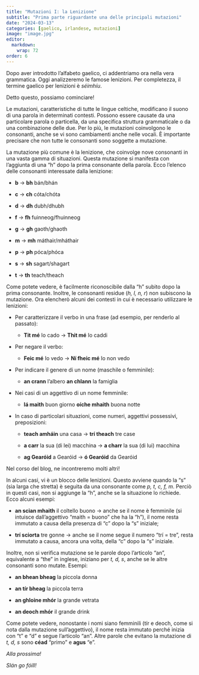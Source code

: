 ```yaml
---
title: "Mutazioni I: la Lenizione"
subtitle: "Prima parte riguardante una delle principali mutazioni"
date: "2024-03-13"
categories: [gaelico, irlandese, mutazioni]
image: "image.jpg"
editor: 
  markdown: 
    wrap: 72
order: 6
---
```


Dopo aver introdotto l'alfabeto gaelico, ci addentriamo ora nella vera
grammatica. Oggi analizzeremo le famose lenizioni. Per completezza, il
termine gaelico per lenizioni è *séimhíu*.

Detto questo, possiamo cominciare!

Le mutazioni, caratteristiche di tutte le lingue celtiche, modificano il
suono di una parola in determinati contesti. Possono essere causate da
una particolare parola o particella, da una specifica struttura
grammaticale o da una combinazione delle due. Per lo più, le mutazioni
coinvolgono le consonanti, anche se vi sono cambiamenti anche nelle
vocali. È importante precisare che non tutte le consonanti sono soggette
a mutazione.

La mutazione più comune è la lenizione, che coinvolge nove consonanti in
una vasta gamma di situazioni. Questa mutazione si manifesta con
l'aggiunta di una "h" dopo la prima consonante della parola. Ecco
l'elenco delle consonanti interessate dalla lenizione:

-   **b** -> **bh** bán/bhán

-   **c** -> **ch** cóta/chóta

-   **d** -> **dh** dubh/dhubh

-   **f** -> **fh** fuinneog/fhuinneog

-   **g** -> **gh** gaoth/ghaoth

-   **m** -> **mh** máthair/mháthair

-   **p** -> **ph** póca/phóca

-   **s** -> **sh** sagart/shagart

-   **t** -> **th** teach/theach

Come potete vedere, è facilmente riconoscibile dalla "h" subito dopo la
prima consonante. Inoltre, le consonanti residue (*h, l, n, r*) non
subiscono la mutazione. Ora elencherò alcuni dei contesti in cui è
necessario utilizzare le lenizioni:

-   Per caratterizzare il verbo in una frase (ad esempio, per renderlo
    al passato):

    -   **Tit mé** Io cado -> **Thit mé** Io caddi

-   Per negare il verbo:

    -   **Feic mé** Io vedo -> **Ní fheic mé** Io non vedo

-   Per indicare il genere di un nome (maschile o femminile):

    -   **an crann** l'albero **an chlann** la famiglia

-   Nei casi di un aggettivo di un nome femminile:

    -   **lá maith** buon giorno **oíche mhaith** buona notte

-   In caso di particolari situazioni, come numeri, aggettivi
    possessivi, preposizioni:

    -   **teach amháin** una casa -> **trí theach** tre case

    -   **a carr** la sua (di lei) macchina -> **a charr** la sua (di
        lui) macchina

    -   **ag Gearóid** a Gearóid -> **ó Gearóid** da Gearóid

Nel corso del blog, ne incontreremo molti altri!

In alcuni casi, vi è un blocco delle lenizioni. Questo avviene quando la
"s" (sia larga che stretta) è seguita da una consonante come *p, t, c,
f, m*. Perciò in questi casi, non si aggiunge la "h", anche se la
situazione lo richiede. Ecco alcuni esempi:

-   **an scian mhaith** il coltello buono -> anche se il nome è
    femminile (si intuisce dall'aggettivo "maith = buono" che ha la
    "h"), il nome resta immutato a causa della presenza di "c" dopo la
    "s" iniziale;

-   **trí sciorta** tre gonne -> anche se il nome segue il numero "trí
    = tre", resta immutato a causa, ancora una volta, della "c" dopo la
    "s" iniziale.

Inoltre, non si verifica mutazione se le parole dopo l'articolo "an",
equivalente a "the" in inglese, iniziano per *t, d, s*, anche se le
altre consonanti sono mutate. Esempi:

-   **an bhean bheag** la piccola donna

-   **an tír bheag** la piccola terra

-   **an ghloine mhór** la grande vetrata

-   **an deoch mhór** il grande drink

Come potete vedere, nonostante i nomi siano femminili (tír e deoch, come
si nota dalla mutazione sull'aggettivo), il nome resta immutato perché
inizia con "t" e "d" e segue l'articolo "an". Altre parole che evitano
la mutazione di *t, d, s* sono **céad** "primo" e **agus** "e".

*Alla prossima!*

*Slán go fóill!*
